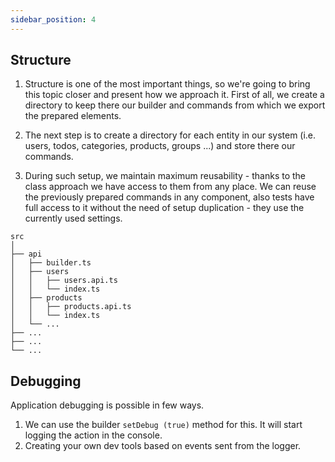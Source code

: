 ```yaml
---
sidebar_position: 4
---
```


## Structure

1. Structure is one of the most important things, so we're going to bring this topic closer and present how we approach
   it. First of all, we create a directory to keep there our builder and commands from which we export the prepared
   elements.

2. The next step is to create a directory for each entity in our system (i.e. users, todos, categories, products, groups
   ...) and store there our commands.

3. During such setup, we maintain maximum reusability - thanks to the class approach we have access to them from any
   place. We can reuse the previously prepared commands in any component, also tests have full access to it without the
   need of setup duplication - they use the currently used settings.

```
src
│
├── api
│   ├── builder.ts
│   ├── users
│   │   ├── users.api.ts
│   │   └── index.ts
│   ├── products
│   │   ├── products.api.ts
│   │   └── index.ts
│   └── ...
├── ...
├── ...
└── ...
```

## Debugging

Application debugging is possible in few ways.

1. We can use the builder `setDebug (true)` method for this. It will start logging the action in the console.
2. Creating your own dev tools based on events sent from the logger.
